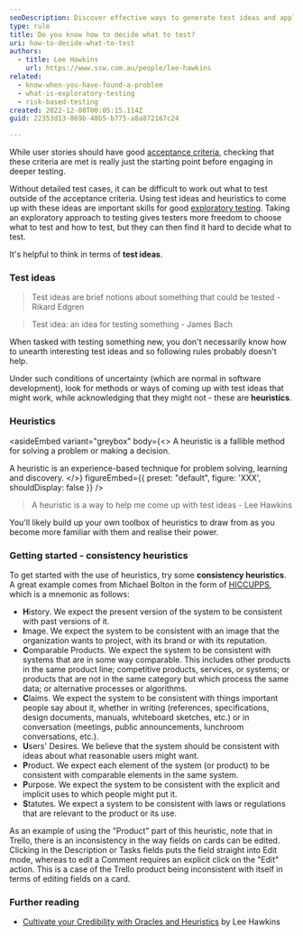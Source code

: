 ```yaml
---
seoDescription: Discover effective ways to generate test ideas and apply heuristics for better exploratory testing outcomes.
type: rule
title: Do you know how to decide what to test?
uri: how-to-decide-what-to-test
authors:
  - title: Lee Hawkins
    url: https://www.ssw.com.au/people/lee-hawkins
related:
  - know-when-you-have-found-a-problem
  - what-is-exploratory-testing
  - risk-based-testing
created: 2022-12-08T00:05:15.114Z
guid: 22353d13-869b-48b5-b775-a8a872167c24

---
```


While user stories should have good [acceptance criteria](/acceptance-criteria), checking that these criteria are met is really just the starting point before engaging in deeper testing.

Without detailed test cases, it can be difficult to work out what to test outside of the acceptance criteria. Using test ideas and heuristics to come up with these ideas are important skills for good [exploratory testing](/what-is-exploratory-testing).
Taking an exploratory approach to testing gives testers more freedom to choose what to test and how to test, but they can then find it hard to decide what to test.

It's helpful to think in terms of **test ideas**.

### Test ideas

> Test ideas are brief notions about something that could be tested - Rikard Edgren

> Test idea: an idea for testing something - James Bach

When tasked with testing something new, you don't necessarily know how to unearth interesting test ideas and so following rules probably doesn't help.

Under such conditions of uncertainty (which are normal in software development), look for methods or ways of coming up with test ideas that might work, while acknowledging that they might not - these are **heuristics**.

### Heuristics

<asideEmbed
  variant="greybox"
  body={<>
    A heuristic is a fallible method for solving a problem or making a decision.

A heuristic is an experience-based technique for problem solving, learning and discovery.
  </>}
  figureEmbed={{
    preset: "default",
    figure: 'XXX',
    shouldDisplay: false
  }}
/>

> A heuristic is a way to help me come up with test ideas - Lee Hawkins

You'll likely build up your own toolbox of heuristics to draw from as you become more familiar with them and realise their power.

### Getting started - consistency heuristics

To get started with the use of heuristics, try some **consistency heuristics**. A great example comes from Michael Bolton in the form of [HICCUPPS](https://developsense.com/blog/2012/07/few-hiccupps), which is a mnemonic as follows:

* **H**istory. We expect the present version of the system to be consistent with past versions of it.
* **I**mage. We expect the system to be consistent with an image that the organization wants to project, with its brand or with its reputation.
* **C**omparable Products. We expect the system to be consistent with systems that are in some way comparable. This includes other products in the same product line; competitive products, services, or systems; or products that are not in the same category but which process the same data; or alternative processes or algorithms.
* **C**laims. We expect the system to be consistent with things important people say about it, whether in writing (references, specifications, design documents, manuals, whiteboard sketches, etc.) or in conversation (meetings, public announcements, lunchroom conversations, etc.).
* **U**sers' Desires. We believe that the system should be consistent with ideas about what reasonable users might want.
* **P**roduct. We expect each element of the system (or product) to be consistent with comparable elements in the same system.
* **P**urpose. We expect the system to be consistent with the explicit and implicit uses to which people might put it.
* **S**tatutes. We expect a system to be consistent with laws or regulations that are relevant to the product or its use.

As an example of using the "Product" part of this heuristic, note that in Trello, there is an inconsistency in the way fields on cards can be edited. Clicking in the Description or Tasks fields puts the field straight into Edit mode, whereas to edit a Comment requires an explicit click on the "Edit" action. This is a case of the Trello product being inconsistent with itself in terms of editing fields on a card.

### Further reading

* [Cultivate your Credibility with Oracles and Heuristics](https://www.ministryoftesting.com/dojo/lessons/cultivate-your-credibility-with-oracles-and-heuristics) by Lee Hawkins